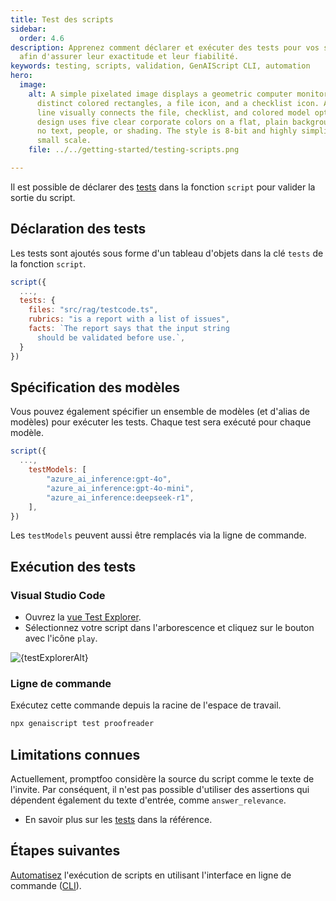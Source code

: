 ```yaml
---
title: Test des scripts
sidebar:
  order: 4.6
description: Apprenez comment déclarer et exécuter des tests pour vos scripts
  afin d'assurer leur exactitude et leur fiabilité.
keywords: testing, scripts, validation, GenAIScript CLI, automation
hero:
  image:
    alt: A simple pixelated image displays a geometric computer monitor with three
      distinct colored rectangles, a file icon, and a checklist icon. A dotted
      line visually connects the file, checklist, and colored model options. The
      design uses five clear corporate colors on a flat, plain background, with
      no text, people, or shading. The style is 8-bit and highly simplified at a
      small scale.
    file: ../../getting-started/testing-scripts.png

---
```



Il est possible de déclarer des [tests](../../reference/scripts/tests/) dans la fonction `script` pour valider la sortie du script.

## Déclaration des tests

Les tests sont ajoutés sous forme d'un tableau d'objets dans la clé `tests` de la fonction `script`.

```js title="proofreader.genai.mjs" wrap
script({
  ...,
  tests: {
    files: "src/rag/testcode.ts",
    rubrics: "is a report with a list of issues",
    facts: `The report says that the input string
      should be validated before use.`,
  }
})
```

## Spécification des modèles

Vous pouvez également spécifier un ensemble de modèles (et d'alias de modèles) pour exécuter les tests. Chaque test sera exécuté pour chaque modèle.

```js title="proofreader.genai.mjs" wrap
script({
  ...,
    testModels: [
        "azure_ai_inference:gpt-4o",
        "azure_ai_inference:gpt-4o-mini",
        "azure_ai_inference:deepseek-r1",
    ],
})
```

Les `testModels` peuvent aussi être remplacés via la ligne de commande.

## Exécution des tests

### Visual Studio Code

* Ouvrez la [vue Test Explorer](https://code.visualstudio.com/docs/python/testing).
* Sélectionnez votre script dans l'arborescence et cliquez sur le bouton avec l'icône `play`.

<Image src={testExplorerSrc} alt={testExplorerAlt} loading="lazy" />

### Ligne de commande

Exécutez cette commande depuis la racine de l'espace de travail.

```sh
npx genaiscript test proofreader
```

## Limitations connues

Actuellement, promptfoo considère la source du script comme le texte de l'invite. Par conséquent, il n'est pas possible d'utiliser des assertions qui dépendent également du texte d'entrée, comme `answer_relevance`.

* En savoir plus sur les [tests](../../reference/scripts/tests/) dans la référence.

## Étapes suivantes

[Automatisez](../../getting-started/automating-scripts/) l'exécution de scripts en utilisant l'interface en ligne de commande ([CLI](../../reference/cli/)).
